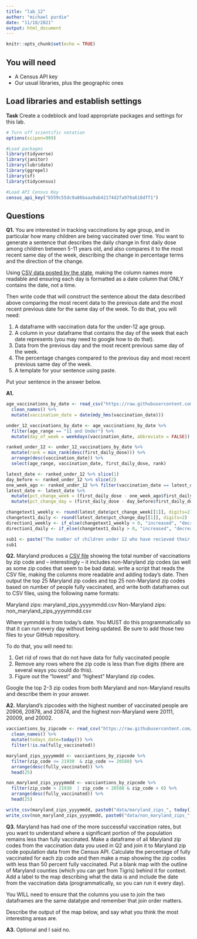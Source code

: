 ```yaml
---
title: "lab_12"
author: "michael purdie"
date: "11/18/2021"
output: html_document
---
```


```r
knitr::opts_chunk$set(echo = TRUE)
```

## You will need

* A Census API key
* Our usual libraries, plus the geographic ones

## Load libraries and establish settings

**Task** Create a codeblock and load appropriate packages and settings for this lab.

```r
# Turn off scientific notation
options(scipen=999)

#Load packages
library(tidyverse)
library(janitor)
library(lubridate)
library(ggrepel)
library(sf)
library(tidycensus)

#Load API Census Key
census_api_key("b559c55dc9a86baaa9ab42174d2fa978a618dff1")
```

## Questions

**Q1.** You are interested in tracking vaccinations by age group, and in particular how many children are being vaccinated over time. You want to generate a sentence that describes the daily change in first daily dose among children between 5-11 years old, and also compares it to the most recent same day of the week, describing the change in percentage terms and the direction of the change.

Using [CSV data posted by the state](https://raw.githubusercontent.com/state-of-maryland/VaccineCSVs/master/MD_COVID19_VaccinationPercentAgeGroupPopulation.csv), making the column names more readable and ensuring each day is formatted as a date column that ONLY contains the date, not a time.

Then write code that will construct the sentence about the data described above comparing the most recent data to the previous date and the most recent previous date for the same day of the week. To do that, you will need:

1. A dataframe with vaccination data for the under-12 age group.
2. A column in your dataframe that contains the day of the week that each date represents (you may need to google how to do that).
3. Data from the previous day and the most recent previous same day of the week.
4. The percentage changes compared to the previous day and most recent previous same day of the week.
5. A template for your sentence using paste.

Put your sentence in the answer below.

**A1.**

```r
age_vaccinations_by_date <- read_csv("https://raw.githubusercontent.com/state-of-maryland/VaccineCSVs/master/MD_COVID19_VaccinationPercentAgeGroupPopulation.csv") %>%
  clean_names() %>%
  mutate(vaccination_date = date(mdy_hms(vaccination_date)))

under_12_vaccinations_by_date <- age_vaccinations_by_date %>%
  filter(age_range == "11 and Under") %>%
  mutate(day_of_week = weekdays(vaccination_date, abbreviate = FALSE))

ranked_under_12 <- under_12_vaccinations_by_date %>%
  mutate(rank = min_rank(desc(first_daily_dose))) %>%
  arrange(desc(vaccination_date)) %>%
  select(age_range, vaccination_date, first_daily_dose, rank)

latest_date <- ranked_under_12 %>% slice(1) 
day_before <- ranked_under_12 %>% slice(2)
one_week_ago <- ranked_under_12 %>% filter(vaccination_date == latest_date$vaccination_date - 7)
latest_date <- latest_date %>%
  mutate(pct_change_week = (first_daily_dose - one_week_ago$first_daily_dose)/one_week_ago$first_daily_dose *100) %>%
  mutate(pct_change_day = (first_daily_dose - day_before$first_daily_dose)/day_before$first_daily_dose *100)

changetext1_weekly <- round(latest_date$pct_change_week[[1]], digits=2)
changetext1_daily <- round(latest_date$pct_change_day[[1]], digits=2)
direction1_weekly <- if_else(changetext1_weekly > 0, "increased", "decreased")
direction1_daily <- if_else(changetext1_daily > 0, "increased", "decreased")

sub1 <- paste("The number of children under 12 who have recieved their first dose of the COVID-19 vaccine on ", format(latest_date$vaccination_date, format="%B %d"), " ", direction1_weekly, " by ", changetext1_weekly, " percent compared to the week before and ", direction1_daily, " by ", changetext1_daily, " percent compared to the day before.", sep="")
sub1

```

**Q2.** Maryland produces a [CSV file](https://raw.githubusercontent.com/state-of-maryland/VaccineCSVs/master/Vax_ZIP_CODE_FirstSecondSingle_Totals_Raw.csv) showing the total number of vaccinations by zip code and -- interestingly -- it includes non-Maryland zip codes (as well as some zip codes that seem to be bad data). write a script that reads the CSV file, making the columns more readable and adding today's date. Then output the top 25 Maryland zip codes and top 25 non-Maryland zip codes based on number of people fully vaccinated, and write both dataframes out to CSV files, using the following name formats:

Maryland zips: maryland_zips_yyyymmdd.csv
Non-Maryland zips: non_maryland_zips_yyyymmdd.csv

Where yymmdd is from today's date. You MUST do this programmatically so that it can run every day without being updated. Be sure to add those two files to your GitHub repository.

To do that, you will need to:

1. Get rid of rows that do not have data for fully vaccinated people
2. Remove any rows where the zip code is less than five digits (there are several ways you could do this).
3. Figure out the "lowest" and "highest" Maryland zip codes.

Google the top 2-3 zip codes from both Maryland and non-Maryland results and describe them in your answer.

**A2.** Maryland's zipcodes with the highest number of vaccinated people are 20906, 20878, and 20874, and the highest non-Maryland were 20111, 20009, and 20002.

```r
vacciantions_by_zipcode <- read_csv("https://raw.githubusercontent.com/state-of-maryland/VaccineCSVs/master/Vax_ZIP_CODE_FirstSecondSingle_Totals_Raw.csv") %>%
  clean_names() %>%
  mutate(todays_date=today()) %>%
  filter(!is.na(fully_vaccinated)) 

maryland_zips_yyyymmdd <- vacciantions_by_zipcode %>%
  filter(zip_code <= 21930  & zip_code >= 20588) %>%
  arrange(desc(fully_vaccinated)) %>%
  head(25)

non_maryland_zips_yyyymmdd <- vacciantions_by_zipcode %>%
  filter(zip_code > 21930  | zip_code < 20588 & zip_code > 0) %>%
  arrange(desc(fully_vaccinated)) %>%
  head(25)

write_csv(maryland_zips_yyyymmdd, paste0("data/maryland_zips_", today(), ".csv"))
write_csv(non_maryland_zips_yyyymmdd, paste0("data/non_maryland_zips_", today(), ".csv"))

```

**Q3.** Maryland has had one of the more successful vaccination rates, but you want to understand where a significant portion of the population remains less than fully vaccinated. Make a dataframe of all Maryland zip codes from the vaccination data you used in Q2 and join it to Maryland zip code population data from the Census API. Calculate the percentage of fully vaccinated for each zip code and then make a map showing the zip codes with less than 50 percent fully vaccinated. Put a blank map with the outline of Maryland counties (which you can get from Tigris) behind it for context. Add a label to the map describing what the data is and include the date from the vaccination data (programmatically, so you can run it every day).

You WILL need to ensure that the columns you use to join the two dataframes are the same datatype and remember that join order matters.

Describe the output of the map below, and say what you think the most interesting areas are.

**A3.** Optional and I said no.

```r
```

